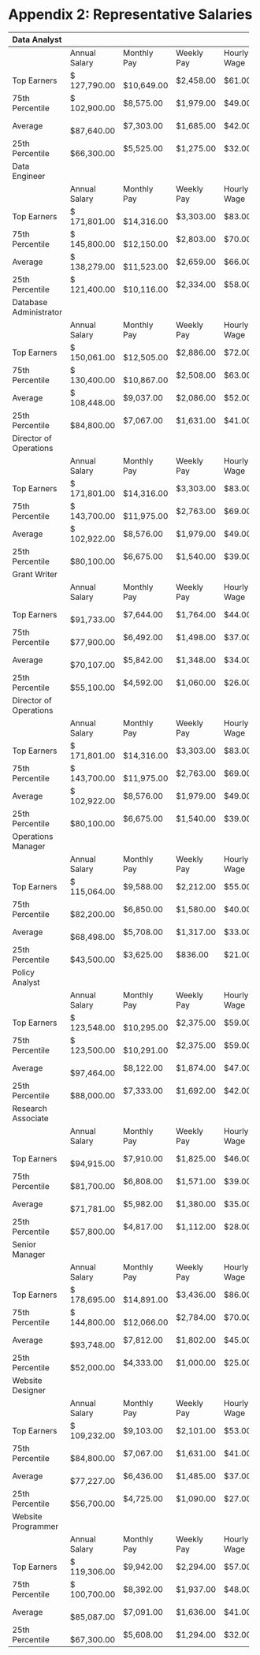 # Appendix 2: Representative Salaries {#appendix-2-representative-salaries}

+------------------------+---------------+-------------+-------------+-------------+
| Data Analyst           |               |             |             |             |
+:=======================+===============+=============+=============+=============+
|                        | Annual Salary | Monthly Pay | Weekly Pay  | Hourly Wage |
+------------------------+---------------+-------------+-------------+-------------+
| Top Earners            | \$ 127,790.00 | \           | \$2,458.00  | \$61.00     |
|                        |               | \$10,649.00 |             |             |
+------------------------+---------------+-------------+-------------+-------------+
| 75th Percentile        | \$ 102,900.00 | \$8,575.00  | \$1,979.00  | \$49.00     |
+------------------------+---------------+-------------+-------------+-------------+
| Average                | \             | \$7,303.00  | \$1,685.00  | \$42.00     |
|                        | \$87,640.00   |             |             |             |
+------------------------+---------------+-------------+-------------+-------------+
| 25th Percentile        | \             | \$5,525.00  | \$1,275.00  | \$32.00     |
|                        | \$66,300.00   |             |             |             |
+------------------------+---------------+-------------+-------------+-------------+
| Data Engineer          |               |             |             |             |
+------------------------+---------------+-------------+-------------+-------------+
|                        | Annual Salary | Monthly Pay | Weekly Pay  | Hourly Wage |
+------------------------+---------------+-------------+-------------+-------------+
| Top Earners            | \$ 171,801.00 | \           | \$3,303.00  | \$83.00     |
|                        |               | \$14,316.00 |             |             |
+------------------------+---------------+-------------+-------------+-------------+
| 75th Percentile        | \$ 145,800.00 | \           | \$2,803.00  | \$70.00     |
|                        |               | \$12,150.00 |             |             |
+------------------------+---------------+-------------+-------------+-------------+
| Average                | \$ 138,279.00 | \           | \$2,659.00  | \$66.00     |
|                        |               | \$11,523.00 |             |             |
+------------------------+---------------+-------------+-------------+-------------+
| 25th Percentile        | \$ 121,400.00 | \           | \$2,334.00  | \$58.00     |
|                        |               | \$10,116.00 |             |             |
+------------------------+---------------+-------------+-------------+-------------+
| Database Administrator |               |             |             |             |
+------------------------+---------------+-------------+-------------+-------------+
|                        | Annual Salary | Monthly Pay | Weekly Pay  | Hourly Wage |
+------------------------+---------------+-------------+-------------+-------------+
| Top Earners            | \$ 150,061.00 | \           | \$2,886.00  | \$72.00     |
|                        |               | \$12,505.00 |             |             |
+------------------------+---------------+-------------+-------------+-------------+
| 75th Percentile        | \$ 130,400.00 | \           | \$2,508.00  | \$63.00     |
|                        |               | \$10,867.00 |             |             |
+------------------------+---------------+-------------+-------------+-------------+
| Average                | \$ 108,448.00 | \$9,037.00  | \$2,086.00  | \$52.00     |
+------------------------+---------------+-------------+-------------+-------------+
| 25th Percentile        | \             | \$7,067.00  | \$1,631.00  | \$41.00     |
|                        | \$84,800.00   |             |             |             |
+------------------------+---------------+-------------+-------------+-------------+
| Director of Operations |               |             |             |             |
+------------------------+---------------+-------------+-------------+-------------+
|                        | Annual Salary | Monthly Pay | Weekly Pay  | Hourly Wage |
+------------------------+---------------+-------------+-------------+-------------+
| Top Earners            | \$ 171,801.00 | \           | \$3,303.00  | \$83.00     |
|                        |               | \$14,316.00 |             |             |
+------------------------+---------------+-------------+-------------+-------------+
| 75th Percentile        | \$ 143,700.00 | \           | \$2,763.00  | \$69.00     |
|                        |               | \$11,975.00 |             |             |
+------------------------+---------------+-------------+-------------+-------------+
| Average                | \$ 102,922.00 | \$8,576.00  | \$1,979.00  | \$49.00     |
+------------------------+---------------+-------------+-------------+-------------+
| 25th Percentile        | \             | \$6,675.00  | \$1,540.00  | \$39.00     |
|                        | \$80,100.00   |             |             |             |
+------------------------+---------------+-------------+-------------+-------------+
| Grant Writer           |               |             |             |             |
+------------------------+---------------+-------------+-------------+-------------+
|                        | Annual Salary | Monthly Pay | Weekly Pay  | Hourly Wage |
+------------------------+---------------+-------------+-------------+-------------+
| Top Earners            | \             | \$7,644.00  | \$1,764.00  | \$44.00     |
|                        | \$91,733.00   |             |             |             |
+------------------------+---------------+-------------+-------------+-------------+
| 75th Percentile        | \             | \$6,492.00  | \$1,498.00  | \$37.00     |
|                        | \$77,900.00   |             |             |             |
+------------------------+---------------+-------------+-------------+-------------+
| Average                | \             | \$5,842.00  | \$1,348.00  | \$34.00     |
|                        | \$70,107.00   |             |             |             |
+------------------------+---------------+-------------+-------------+-------------+
| 25th Percentile        | \             | \$4,592.00  | \$1,060.00  | \$26.00     |
|                        | \$55,100.00   |             |             |             |
+------------------------+---------------+-------------+-------------+-------------+
| Director of Operations |               |             |             |             |
+------------------------+---------------+-------------+-------------+-------------+
|                        | Annual Salary | Monthly Pay | Weekly Pay  | Hourly Wage |
+------------------------+---------------+-------------+-------------+-------------+
| Top Earners            | \$ 171,801.00 | \           | \$3,303.00  | \$83.00     |
|                        |               | \$14,316.00 |             |             |
+------------------------+---------------+-------------+-------------+-------------+
| 75th Percentile        | \$ 143,700.00 | \           | \$2,763.00  | \$69.00     |
|                        |               | \$11,975.00 |             |             |
+------------------------+---------------+-------------+-------------+-------------+
| Average                | \$ 102,922.00 | \$8,576.00  | \$1,979.00  | \$49.00     |
+------------------------+---------------+-------------+-------------+-------------+
| 25th Percentile        | \             | \$6,675.00  | \$1,540.00  | \$39.00     |
|                        | \$80,100.00   |             |             |             |
+------------------------+---------------+-------------+-------------+-------------+
| Operations Manager     |               |             |             |             |
+------------------------+---------------+-------------+-------------+-------------+
|                        | Annual Salary | Monthly Pay | Weekly Pay  | Hourly Wage |
+------------------------+---------------+-------------+-------------+-------------+
| Top Earners            | \$ 115,064.00 | \$9,588.00  | \$2,212.00  | \$55.00     |
+------------------------+---------------+-------------+-------------+-------------+
| 75th Percentile        | \             | \$6,850.00  | \$1,580.00  | \$40.00     |
|                        | \$82,200.00   |             |             |             |
+------------------------+---------------+-------------+-------------+-------------+
| Average                | \             | \$5,708.00  | \$1,317.00  | \$33.00     |
|                        | \$68,498.00   |             |             |             |
+------------------------+---------------+-------------+-------------+-------------+
| 25th Percentile        | \             | \$3,625.00  | \$836.00    | \$21.00     |
|                        | \$43,500.00   |             |             |             |
+------------------------+---------------+-------------+-------------+-------------+
| Policy Analyst         |               |             |             |             |
+------------------------+---------------+-------------+-------------+-------------+
|                        | Annual Salary | Monthly Pay | Weekly Pay  | Hourly Wage |
+------------------------+---------------+-------------+-------------+-------------+
| Top Earners            | \$ 123,548.00 | \           | \$2,375.00  | \$59.00     |
|                        |               | \$10,295.00 |             |             |
+------------------------+---------------+-------------+-------------+-------------+
| 75th Percentile        | \$ 123,500.00 | \           | \$2,375.00  | \$59.00     |
|                        |               | \$10,291.00 |             |             |
+------------------------+---------------+-------------+-------------+-------------+
| Average                | \             | \$8,122.00  | \$1,874.00  | \$47.00     |
|                        | \$97,464.00   |             |             |             |
+------------------------+---------------+-------------+-------------+-------------+
| 25th Percentile        | \             | \$7,333.00  | \$1,692.00  | \$42.00     |
|                        | \$88,000.00   |             |             |             |
+------------------------+---------------+-------------+-------------+-------------+
| Research Associate     |               |             |             |             |
+------------------------+---------------+-------------+-------------+-------------+
|                        | Annual Salary | Monthly Pay | Weekly Pay  | Hourly Wage |
+------------------------+---------------+-------------+-------------+-------------+
| Top Earners            | \             | \$7,910.00  | \$1,825.00  | \$46.00     |
|                        | \$94,915.00   |             |             |             |
+------------------------+---------------+-------------+-------------+-------------+
| 75th Percentile        | \             | \$6,808.00  | \$1,571.00  | \$39.00     |
|                        | \$81,700.00   |             |             |             |
+------------------------+---------------+-------------+-------------+-------------+
| Average                | \             | \$5,982.00  | \$1,380.00  | \$35.00     |
|                        | \$71,781.00   |             |             |             |
+------------------------+---------------+-------------+-------------+-------------+
| 25th Percentile        | \             | \$4,817.00  | \$1,112.00  | \$28.00     |
|                        | \$57,800.00   |             |             |             |
+------------------------+---------------+-------------+-------------+-------------+
| Senior Manager         |               |             |             |             |
+------------------------+---------------+-------------+-------------+-------------+
|                        | Annual Salary | Monthly Pay | Weekly Pay  | Hourly Wage |
+------------------------+---------------+-------------+-------------+-------------+
| Top Earners            | \$ 178,695.00 | \           | \$3,436.00  | \$86.00     |
|                        |               | \$14,891.00 |             |             |
+------------------------+---------------+-------------+-------------+-------------+
| 75th Percentile        | \$ 144,800.00 | \           | \$2,784.00  | \$70.00     |
|                        |               | \$12,066.00 |             |             |
+------------------------+---------------+-------------+-------------+-------------+
| Average                | \             | \$7,812.00  | \$1,802.00  | \$45.00     |
|                        | \$93,748.00   |             |             |             |
+------------------------+---------------+-------------+-------------+-------------+
| 25th Percentile        | \             | \$4,333.00  | \$1,000.00  | \$25.00     |
|                        | \$52,000.00   |             |             |             |
+------------------------+---------------+-------------+-------------+-------------+
| Website Designer       |               |             |             |             |
+------------------------+---------------+-------------+-------------+-------------+
|                        | Annual Salary | Monthly Pay | Weekly Pay  | Hourly Wage |
+------------------------+---------------+-------------+-------------+-------------+
| Top Earners            | \$ 109,232.00 | \$9,103.00  | \$2,101.00  | \$53.00     |
+------------------------+---------------+-------------+-------------+-------------+
| 75th Percentile        | \             | \$7,067.00  | \$1,631.00  | \$41.00     |
|                        | \$84,800.00   |             |             |             |
+------------------------+---------------+-------------+-------------+-------------+
| Average                | \             | \$6,436.00  | \$1,485.00  | \$37.00     |
|                        | \$77,227.00   |             |             |             |
+------------------------+---------------+-------------+-------------+-------------+
| 25th Percentile        | \             | \$4,725.00  | \$1,090.00  | \$27.00     |
|                        | \$56,700.00   |             |             |             |
+------------------------+---------------+-------------+-------------+-------------+
| Website Programmer     |               |             |             |             |
+------------------------+---------------+-------------+-------------+-------------+
|                        | Annual Salary | Monthly Pay | Weekly Pay  | Hourly Wage |
+------------------------+---------------+-------------+-------------+-------------+
| Top Earners            | \$ 119,306.00 | \$9,942.00  | \$2,294.00  | \$57.00     |
+------------------------+---------------+-------------+-------------+-------------+
| 75th Percentile        | \$ 100,700.00 | \$8,392.00  | \$1,937.00  | \$48.00     |
+------------------------+---------------+-------------+-------------+-------------+
| Average                | \             | \$7,091.00  | \$1,636.00  | \$41.00     |
|                        | \$85,087.00   |             |             |             |
+------------------------+---------------+-------------+-------------+-------------+
| 25th Percentile        | \             | \$5,608.00  | \$1,294.00  | \$32.00     |
|                        | \$67,300.00   |             |             |             |
+------------------------+---------------+-------------+-------------+-------------+

# 
